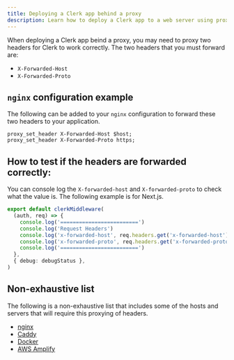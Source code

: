 ```yaml
---
title: Deploying a Clerk app behind a proxy
description: Learn how to deploy a Clerk app to a web server using proxies and reverse proxies like nginx or Caddy, or using Docker
---
```


When deploying a Clerk app beind a proxy, you may need to proxy two headers for Clerk to work correctly. The two headers that you must forward are:

- `X-Forwarded-Host`
- `X-Forwarded-Proto`

## `nginx` configuration example

The following can be added to your `nginx` configuration to forward these two headers to your application.

```nginx
proxy_set_header X-Forwarded-Host $host;
proxy_set_header X-Forwarded-Proto https;
```

## How to test if the headers are forwarded correctly:

You can console log the `X-forwarded-host` and `X-forwarded-proto` to check what the value is. The following example is for Next.js.

```ts
export default clerkMiddleware(
  (auth, req) => {
    console.log('=========================')
    console.log('Request Headers')
    console.log('x-forwarded-host', req.headers.get('x-forwarded-host'))
    console.log('x-forwarded-proto', req.headers.get('x-forwarded-proto'))
    console.log('=========================')
  },
  { debug: debugStatus },
)
```

## Non-exhaustive list

The following is a non-exhaustive list that includes some of the hosts and servers that will require this proxying of headers.

- [nginx](https://nginx.org/en/)
- [Caddy](https://caddyserver.com/)
- [Docker](https://www.docker.com/)
- [AWS Amplify](https://amplify.com/)

